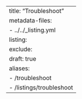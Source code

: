 ---
title: "Troubleshoot"
metadata-files:
  - ../../_listing.yml
listing:
  exclude:
    draft: true
aliases:
  - /troubleshoot
  - /listings/troubleshoot
---